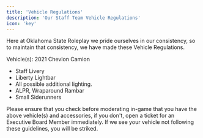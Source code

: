```yaml
---
title: 'Vehicle Regulations'
description: 'Our Staff Team Vehicle Regulations'
icon: 'key'
---
```


<Info>Here at Oklahoma State Roleplay we pride ourselves in our consistency, so to maintain that consistency, we have made these Vehicle Regulations.</Info>

Vehicle(s): 2021 Chevlon Camion
- Staff Livery
- Liberty Lightbar
- All possible additional lighting.
- ALPR, Wraparound Rambar
- Small Siderunners

<Check>Please ensure that you check before moderating in-game that you have the above vehicle(s) and accessories, if you don't, open a ticket for an Executive Board Member immediately.</Check>
<Warning>If we see your vehicle not following these guidelines, you will be striked.</Warning>
